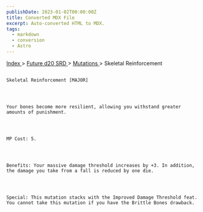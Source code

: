 ```yaml
---
publishDate: 2023-01-02T00:00:00Z
title: Converted MDX File
excerpt: Auto-converted HTML to MDX.
tags:
  - markdown
  - conversion
  - Astro
---
```


[
Index
](-index) >
[
Future d20 SRD
](future-d20-srd-index) >
[
Mutations
](future-d20-srd-mutations-index) > Skeletal Reinforcement

##

    Skeletal Reinforcement [MAJOR]




    Your bones become more resilient, allowing you withstand greater amounts of punishment.




    MP Cost: 5.




    Benefits: Your massive damage threshold increases by +3. In addition, the damage you take from a fall is reduced by one die.




    Special: This mutation stacks with the Improved Damage Threshold feat. You cannot take this mutation if you have the Brittle Bones drawback.
